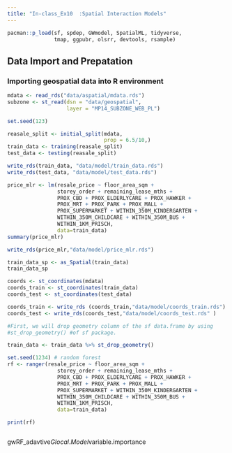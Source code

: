 ```yaml
---
title: "In-class_Ex10  :Spatial Interaction Models"
---
```


```r
pacman::p_load(sf, spdep, GWmodel, SpatialML, tidyverse,
               tmap, ggpubr, olsrr, devtools, rsample)
```

## Data Import and Prepatation

### Importing geospatial data into R environment

```r
mdata <- read_rds("data/aspatial/mdata.rds")
subzone <- st_read(dsn = "data/geospatial", 
                   layer = "MP14_SUBZONE_WEB_PL")

set.seed(123)

reasale_split <- initial_split(mdata,
                               prop = 6.5/10,)
train_data <- training(reasale_split)
test_data <- testing(reasale_split)
```

```r
write_rds(train_data, "data/model/train_data.rds")
write_rds(test_data, "data/model/test_data.rds")
```

```r
price_mlr <- lm(resale_price ~ floor_area_sqm +
                storey_order + remaining_lease_mths +
                PROX_CBD + PROX_ELDERLYCARE + PROX_HAWKER +
                PROX_MRT + PROX_PARK + PROX_MALL +
                PROX_SUPERMARKET + WITHIN_350M_KINDERGARTEN +
                WITHIN_350M_CHILDCARE + WITHIN_350M_BUS +
                WITHIN_1KM_PRISCH, 
                data=train_data)
summary(price_mlr)

```

```r
write_rds(price_mlr,"data/model/price_mlr.rds")
```

```r
train_data_sp <- as_Spatial(train_data)
train_data_sp
```

```r
coords <- st_coordinates(mdata)
coords_train <- st_coordinates(train_data)
coords_test <- st_coordinates(test_data)
```

```r
coords_train <- write_rds (coords_train,"data/model/coords_train.rds")
coords_test <- write_rds(coords_test,"data/model/coords_test.rds" )
```

```r
#First, we will drop geometry column of the sf data.frame by using 
#st_drop_geometry() #of sf package.
```

```r
train_data <- train_data %>% st_drop_geometry()
```

```r
set.seed(1234) # random forest
rf <- ranger(resale_price ~ floor_area_sqm +
                storey_order + remaining_lease_mths +
                PROX_CBD + PROX_ELDERLYCARE + PROX_HAWKER +
                PROX_MRT + PROX_PARK + PROX_MALL +
                PROX_SUPERMARKET + WITHIN_350M_KINDERGARTEN +
                WITHIN_350M_CHILDCARE + WITHIN_350M_BUS +
                WITHIN_1KM_PRISCH, 
                data=train_data)

```

```r
print(rf)
```

```r

```

gwRF_adavtive$Glocal.Model$variable.importance

